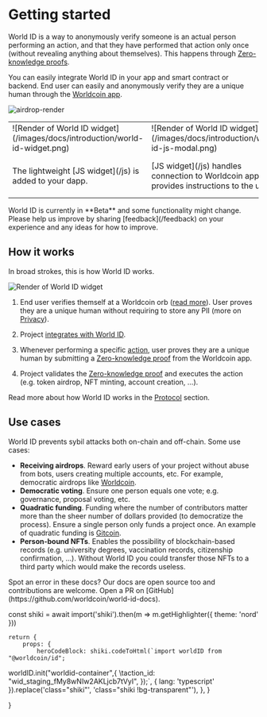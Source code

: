 
# Getting started

World ID is a way to anonymously verify someone is an actual person performing an action, and that they have performed that action only once (without revealing anything about themselves). This happens through [Zero-knowledge proofs](/advanced/zero-knowledge-proofs).

You can easily integrate World ID in your app and smart contract or backend. End user can easily and anonymously verify they are a unique human through the [Worldcoin app](https://worldcoin.org/download).

![airdrop-render](/images/docs/introduction/mesha-airdrop-render.jpeg)

<table>
  <tbody>
    <tr>
      <td className="align-middle">
        ![Render of World ID
        widget](/images/docs/introduction/world-id-widget.png)
      </td>
      <td className="align-middle">
        ![Render of World ID
        widget](/images/docs/introduction/world-id-js-modal.png)
      </td>
      <td className="align-middle">
        ![Render of World ID
        widget](/images/docs/introduction/world-id-verification-drawer.png)
      </td>
    </tr>
    <tr>
      <td>The lightweight [JS widget](/js) is added to your dapp.</td>
      <td>
        [JS widget](/js) handles connection to Worldcoin app and provides
        instructions to the user.
      </td>
      <td>
        User verifies they are a unique human with a{' '}
        [ZKP](/advanced/zero-knowledge-proofs).
      </td>
    </tr>
  </tbody>
</table>

<Callout type="warning" title="FYI">
  World ID is currently in **Beta** and some functionality might change. Please
  help us improve by sharing [feedback](/feedback) on your experience and any
  ideas for how to improve.
</Callout>

## How it works

In broad strokes, this is how World ID works.

![Render of World ID widget](/images/docs/introduction/how-it-works.png)

1. End user verifies themself at a Worldcoin orb ([read more](https://worldcoin.org/how-the-launch-works)). User proves they are a unique human without requiring to store any PII (more on [Privacy](/about/privacy)).

2. Project [integrates with World ID](/quick-start).

3. Whenever performing a specific [action](/about/protocol#what-are-actions), user proves they are a unique human by submitting a [Zero-knowledge proof](/docs/advanced/zero-knowledge-proofs) from the Worldcoin app.

4. Project validates the [Zero-knowledge proof](/advanced/zero-knowledge-proofs) and executes the action (e.g. token airdrop, NFT minting, account creation, ...).

Read more about how World ID works in the [Protocol](/about/protocol) section.

## Use cases

World ID prevents sybil attacks both on-chain and off-chain. Some use cases:

- **Receiving airdrops**. Reward early users of your project without abuse from bots, users creating multiple accounts, etc. For example, democratic airdrops like [Worldcoin](https://worldcoin.org).
- **Democratic voting**. Ensure one person equals one vote; e.g. governance, proposal voting, etc.
- **Quadratic funding**. Funding where the number of contributors matter more than the sheer number of dollars provided (to democratize the process). Ensure a single person only funds a project once. An example of quadratic funding is [Gitcoin](https://gitcoin.co/blog/gitcoin-grants-quadratic-funding-for-the-world/).
- **Person-bound NFTs**. Enables the possibility of blockchain-based records (e.g. university degrees, vaccination records, citizenship confirmation, ...). Without World ID you could transfer those NFTs to a third party which would make the records useless.

<Callout type="note" title="Note">
  Spot an error in these docs? Our docs are open source too and contributions
  are welcome. Open a PR on
  [GitHub](https://github.com/worldcoin/world-id-docs).
</Callout>

  const shiki = await import('shiki').then(m => m.getHighlighter({ theme: 'nord' }))

    return {
        props: {
            heroCodeBlock: shiki.codeToHtml(`import worldID from "@worldcoin/id";

worldID.init("worldid-container",{
\taction_id: "wid_staging_fMy8wNIw2AKLjcb7tVyI",
});`, { lang: 'typescript' }).replace('class="shiki"', 'class="shiki !bg-transparent"'),
},
}

}
